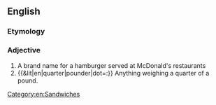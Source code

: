 {{also|quarterpounder (TM)}}
==English==

===Etymology===
{{prefix|en|quarter|pounder}}

===Adjective===


# A brand name for a hamburger served at McDonald's restaurants 
# {{&lit|en|quarter|pounder|dot=:}} Anything weighing a quarter of a pound.
[[Category:en:Sandwiches]]